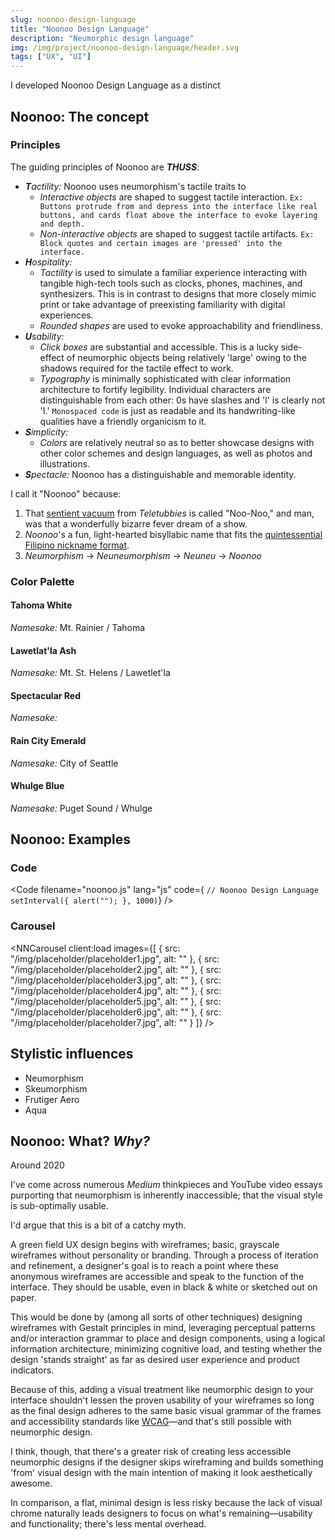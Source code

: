 ```yaml
---
slug: noonoo-design-language
title: "Noonoo Design Language"
description: "Neumorphic design language"
img: /img/project/noonoo-design-language/header.svg
tags: ["UX", "UI"]
---
```



I developed Noonoo Design Language as a distinct 

## Noonoo: The concept

### Principles 

The guiding principles of Noonoo are ***THUSS***:

* ***T**actility:* Noonoo uses neumorphism's tactile traits to
    * *Interactive objects* are shaped to suggest tactile interaction. `Ex:
      Buttons protrude from and depress into the interface like real buttons,
      and cards float above the interface to evoke layering and depth.`
    * *Non-interactive objects* are shaped to suggest tactile artifacts. `Ex:
      Block quotes and certain images are 'pressed' into the interface.`
* ***H**ospitality:*
    * *Tactility* is used to simulate a familiar experience interacting with
      tangible high-tech tools such as clocks, phones, machines, and
      synthesizers. This is in contrast to designs that more closely
      mimic print or take advantage of preexisting familiarity with digital
      experiences.
    * *Rounded shapes* are used to evoke approachability and friendliness.
* ***U**sability:*
    * *Click boxes* are substantial and accessible. This is a lucky
      side-effect of neumorphic objects being relatively 'large' owing to the
      shadows required for the tactile effect to work.
    * *Typography* is minimally sophisticated with clear information
      architecture to fortify legibility. Individual characters are
      distinguishable from each other: 0s have slashes and 'l' is clearly not
      'I.' `Monospaced code` is just as readable and its handwriting-like
      qualities have a friendly organicism to it.
* ***S**implicity:* 
    * *Colors* are relatively neutral so as to better showcase
      designs with other color schemes and design languages, as well as photos
      and illustrations.
* ***S**pectacle:* Noonoo has a distinguishable and memorable identity.

I call it "Noonoo" because:

1. That [sentient vacuum](https://www.youtube.com/watch?v=qLYCHR-VehQ) from
   *Teletubbies* is called "Noo-Noo," and man, was that a wonderfully bizarre
   fever dream of a show.
2. *Noonoo*'s a fun, light-hearted bisyllabic name that fits the 
   [quintessential Filipino nickname format](https://www.cbc.ca/news/canada/british-columbia/filipino-names-and-nicknames-1.6074647).
3. *Neumorphism* → *Neuneumorphism* → *Neuneu* → *Noonoo*

### Color Palette

#### Tahoma White 

<NNImage
  client:load
  src="/img/project/noonoo-design-language/tahoma-white.jpg"
  alt="Tahoma White color palette."
/>

*Namesake:* Mt. Rainier / Tahoma

#### Lawetlat'la Ash 

<NNImage
  client:load
  src="/img/project/noonoo-design-language/lawetlatla-ash.jpg"
  alt="Lawetlat'a Ash color palette."
/>

*Namesake:* Mt. St. Helens / Lawetlet'la

#### Spectacular Red 

<NNImage
  client:load
  src="/img/project/noonoo-design-language/spectacular-red.jpg"
  alt="Spectacular Red color palette."
/>

*Namesake:* 

#### Rain City Emerald

<NNImage
  client:load
  src="/img/project/noonoo-design-language/rain-city-emerald.jpg"
  alt="Rain City Emerald color palette."
/>

*Namesake:* City of Seattle



#### Whulge Blue
   
<NNImage
  client:load
  src="/img/project/noonoo-design-language/whulge-blue.jpg"
  alt="Whulge Blue color palette."
/>

*Namesake:* Puget Sound / Whulge

## Noonoo: Examples

### Code

<Code
  filename="noonoo.js"
  lang="js"
  code={
`// Noonoo Design Language
setInterval({
  alert("");
}, 1000)`}
/>

### Carousel

<NNCarousel
  client:load
  images={[
    {
      src: "/img/placeholder/placeholder1.jpg",
      alt: ""
    },
    {
      src: "/img/placeholder/placeholder2.jpg",
      alt: ""
    },
    {
      src: "/img/placeholder/placeholder3.jpg",
      alt: ""
    },
    {
      src: "/img/placeholder/placeholder4.jpg",
      alt: ""
    },
    {
      src: "/img/placeholder/placeholder5.jpg",
      alt: ""
    },
    {
      src: "/img/placeholder/placeholder6.jpg",
      alt: ""
    },
    {
      src: "/img/placeholder/placeholder7.jpg",
      alt: ""
    }
  ]}
/>

## Stylistic influences

* Neumorphism
* Skeumorphism
* Frutiger Aero
* Aqua

## Noonoo: What? *Why?*

Around 2020 

I've come across numerous *Medium* thinkpieces and YouTube video essays
purporting that neumorphism is inherently inaccessible; that the visual style
is sub-optimally usable.

I'd argue that this is a bit of a catchy myth.

A green field UX design begins with wireframes; basic, grayscale wireframes
without personality or branding. Through a process of iteration and refinement,
a designer's goal is to reach a point where these anonymous wireframes are accessible and
speak to the function of the interface. They should be usable, even in black &
white or sketched out on paper.

This would be done by (among all sorts of other techniques) designing wireframes with Gestalt principles in mind,
leveraging perceptual patterns and/or interaction grammar to place and design components, using a logical 
information architecture, minimizing cognitive load, and testing whether the
design 'stands straight' as far as desired user experience and product indicators.

Because of this, adding a visual treatment like neumorphic design to your interface shouldn't 
lessen the proven usability of your wireframes so long as the final design adheres to the
same basic visual grammar of the frames and accessibility standards like 
[WCAG](https://www.w3.org/TR/WCAG20/)—and that's still possible with neumorphic
design.

I think, though, that there's a greater risk of creating less accessible
neumorphic designs if the designer skips wireframing and builds something 
'from' visual design with the main intention of making it look aesthetically
awesome.

In comparison, a flat, minimal design is less risky because the lack of visual
chrome naturally leads designers to focus on what's remaining—usability and functionality;
there's less mental overhead. 